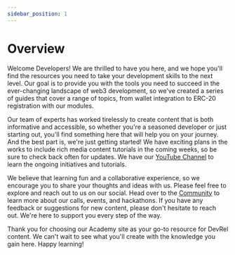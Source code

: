```yaml
---
sidebar_position: 1
---
```


# Overview

Welcome Developers! We are thrilled to have you here, and we hope you'll find the resources you need to take your development skills to the next level. Our goal is to provide you with the tools you need to succeed in the ever-changing landscape of web3 development, so we've created a series of guides that cover a range of topics, from wallet integration to ERC-20 registration with our modules.

Our team of experts has worked tirelessly to create content that is both informative and accessible, so whether you're a seasoned developer or just starting out, you'll find something here that will help you on your journey. And the best part is, we're just getting started! We have exciting plans in the works to include rich media content tutorials in the coming weeks, so be sure to check back often for updates. We have our [YouTube Channel](https://www.youtube.com/openverse) to learn the ongoing initiatives and tutorials.

We believe that learning fun and a collaborative experience, so we encourage you to share your thoughts and ideas with us. Please feel free to explore and reach out to us on our social. Head over to the [Community](https://community.openverse.network) to learn more about our calls, events, and hackathons. If you have any feedback or suggestions for new content, please don't hesitate to reach out. We're here to support you every step of the way.

Thank you for choosing our Academy site as your go-to resource for DevRel content. We can't wait to see what you'll create with the knowledge you gain here. Happy learning!
